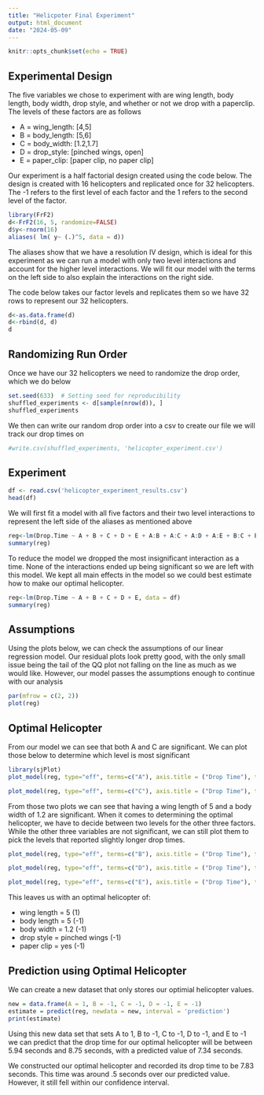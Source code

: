 ```yaml
---
title: "Helicpoter Final Experiment"
output: html_document
date: "2024-05-09"
---
```


```r
knitr::opts_chunk$set(echo = TRUE)
```

## Experimental Design 

The five variables we chose to experiment with are wing length, body length, body width, drop style, and whether or not we drop with a paperclip. The levels of these factors are as follows

* A = wing_length: [4,5]
* B = body_length: [5,6]
* C = body_width: [1.2,1.7]
* D = drop_style: [pinched wings, open]
* E = paper_clip: [paper clip, no paper clip]


Our experiment is a half factorial design created using the code below. The design is created with 16 helicopters and replicated once for 32 helicopters. The -1 refers to the first level of each factor and the 1 refers to the second level of the factor. 

```r
library(FrF2)
d<-FrF2(16, 5, randomize=FALSE)
d$y<-rnorm(16)
aliases( lm( y~ (.)^5, data = d))
```
The aliases show that we have a resolution IV design, which is ideal for this experiment as we can run a model with only two level interactions and account for the higher level interactions. We will fit our model with the terms on the left side to also explain the interactions on the right side.

The code below takes our factor levels and replicates them so we have 32 rows to represent our 32 helicopters.

```r
d<-as.data.frame(d)
d<-rbind(d, d)
d
```
## Randomizing Run Order

Once we have our 32 helicopters we need to randomize the drop order, which we do below

```r
set.seed(633)  # Setting seed for reproducibility
shuffled_experiments <- d[sample(nrow(d)), ]
shuffled_experiments
```
We then can write our random drop order into a csv to create our file we will track our drop times on

```r
#write.csv(shuffled_experiments, 'helicopter_experiment.csv')
```


## Experiment

```r
df <- read.csv('helicopter_experiment_results.csv')
head(df)
```
We will first fit a model with all five factors and their two level interactions to represent the left side of the aliases as mentioned above

```r
reg<-lm(Drop.Time ~ A + B + C + D + E + A:B + A:C + A:D + A:E + B:C + B:D + B:E + C:D + C:E + D:E, data = df)
summary(reg)
```
To reduce the model we dropped the most insignificant interaction as a time. None of the interactions ended up being significant so we are left with this model. We kept all main effects in the model so we could best estimate how to make our optimal helicopter.

```r
reg<-lm(Drop.Time ~ A + B + C + D + E, data = df)
summary(reg)
```
## Assumptions

Using the plots below, we can check the assumptions of our linear regression model. Our residual plots look pretty good, with the only small issue being the tail of the QQ plot not falling on the line as much as we would like. However, our model passes the assumptions enough to continue with our analysis

```r
par(mfrow = c(2, 2))
plot(reg)
```

## Optimal Helicopter

From our model we can see that both A and C are significant. We can plot those below to determine which level is most significant

```r
library(sjPlot)
plot_model(reg, type="eff", terms=c("A"), axis.title = ("Drop Time"), title="" )
```
```r
plot_model(reg, type="eff", terms=c("C"), axis.title = ("Drop Time"), title="" )
```
From those two plots we can see that having a wing length of 5 and a body width of 1.2 are significant. When it comes to determining the optimal helicopter, we have to decide between two levels for the other three factors. While the other three variables are not significant, we can still plot them to pick the levels that reported slightly longer drop times.

```r
plot_model(reg, type="eff", terms=c("B"), axis.title = ("Drop Time"), title="" )
```
```r
plot_model(reg, type="eff", terms=c("D"), axis.title = ("Drop Time"), title="" )
```
```r
plot_model(reg, type="eff", terms=c("E"), axis.title = ("Drop Time"), title="" )
```
This leaves us with an optimal helicopter of:

* wing length = 5 (1)
* body length = 5 (-1)
* body width = 1.2 (-1)
* drop style = pinched wings (-1)
* paper clip = yes (-1)

## Prediction using Optimal Helicopter

We can create a new dataset that only stores our optimial helicopter values.

```r
new = data.frame(A = 1, B = -1, C = -1, D = -1, E = -1)
estimate = predict(reg, newdata = new, interval = 'prediction')
print(estimate)
```
Using this new data set that sets A to 1, B to -1, C to -1, D to -1, and E to -1 we can predict that the drop time for our optimal helicopter will be between 5.94 seconds and 8.75 seconds, with a predicted value of 7.34 seconds.

We constructed our optimal helicopter and recorded its drop time to be 7.83 seconds. This time was around .5 seconds over our predicted value. However, it still fell within our confidence interval.
